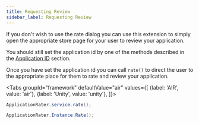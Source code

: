 ```yaml
---
title: Requesting Review
sidebar_label: Requesting Review
---
```



If you don't wish to use the rate dialog you can use this extension to simply open the appropriate store page for your user to review your application. 

You should still set the application id by one of the methods described in the [Application ID](application-id) section.

Once you have set the application id you can call `rate()` to direct the user to the appropriate place for them to rate and review your application.


<Tabs groupId="framework" defaultValue="air" values={[
    {label: 'AIR', value: 'air'},
    {label: 'Unity', value: 'unity'},
  ]}>
  <TabItem value="air" >

```actionscript 
ApplicationRater.service.rate();
```

  </TabItem>
  <TabItem value="unity" >

```csharp
ApplicationRater.Instance.Rate();
```

  </TabItem>
</Tabs>


